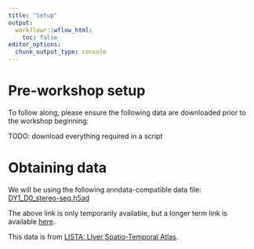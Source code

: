 ```yaml
---
title: "Setup"
output:
  workflowr::wflow_html:
    toc: false
editor_options:
  chunk_output_type: console
---
```


# Pre-workshop setup

To follow along, please ensure the following data are downloaded prior to the workshop beginning:

TODO: download everything required in a script

# Obtaining data

We will be using the following anndata-compatible data file:  
[DY1_D0_stereo-seq.h5ad](https://filesender.aarnet.edu.au/download.php?token=1beae7a9-436e-4915-9e01-4f24360140aa&files_ids=23496582)

The above link is only temporarily available, but a longer term link is available [here]( https://ftp.cngb.org/pub/SciRAID/stomics/STDS0000059/Stereo-seq/DY1_D0_stereo-seq.h5ad).

This data is from [LISTA: LIver Spatio-Temporal Atlas](https://db.cngb.org/stomics/lista/).
